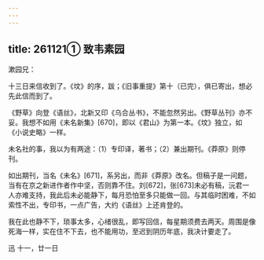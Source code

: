 ```yaml
---
---
---
```

title: 261121① 致韦素园
---




漱园兄：

十三日来信收到了。《坟》的序，跋；《旧事重提》第十（已完），俱已寄出，想必先此信而到了。

《野草》向登《语丝》，北新又印《乌合丛书》，不能忽然另出。《野草丛刊》亦不妥。我想不如用《未名新集》[670]，即以《君山》为第一本。《坟》独立，如《小说史略》一样。

未名社的事，我以为有两途：（1）专印译，著书；（2）兼出期刊。《莽原》则停刊。

如出期刊，当名《未名》[671]，系另出，而非《莽原》改名。但稿子是一问题，当有在京之新进作者作中坚，否则靠不住。刘[672]，张[673]未必有稿，沅君一人亦难支持，我此后未必能静下，每月恐怕至多只能做一回。与其临时困难，不如索性不出，专印书，一点广告，大约《语丝》上还肯登的。

我在此也静不下，琐事太多，心绪很乱，即写回信，每星期须费去两天。周围是像死海一样，实在住不下去，也不能用功，至迟到阴历年底，我决计要走了。

迅 十一，廿一日